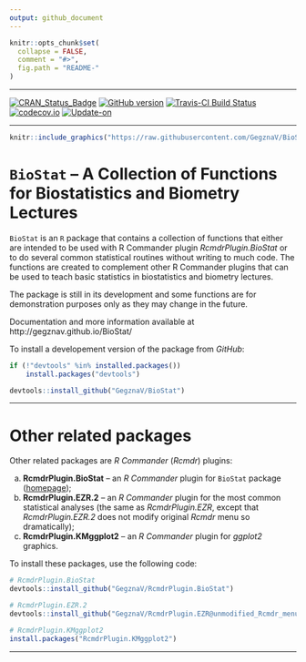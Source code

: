 ```yaml
---
output: github_document
---
```


<!-- README.md is generated from README.Rmd. Please edit that file -->
 
```r
knitr::opts_chunk$set(
  collapse = FALSE,
  comment = "#>",
  fig.path = "README-"
)
```

***


[![CRAN_Status_Badge](http://www.r-pkg.org/badges/version/BioStat)](https://cran.r-project.org/package=BioStat)
[![GitHub version](https://img.shields.io/badge/GitHub-v`r packageVersion("BioStat")`-brightgreen.svg)](https://github.com/GegznaV/BioStat)
[![Travis-CI Build Status](https://travis-ci.org/GegznaV/BioStat.png?branch=master)](https://travis-ci.org/GegznaV/BioStat)
[![codecov.io](https://codecov.io/github/GegznaV/BioStat/coverage.svg?branch=master)](https://codecov.io/github/GegznaV/BioStat?branch=master)
[![Update-on](https://img.shields.io/badge/Updated%20on-`r gsub('-', '--', Sys.Date())`-yellowgreen.svg)](/commits/master)

***

```r
knitr::include_graphics("https://raw.githubusercontent.com/GegznaV/BioStat/master/docs/logo.png")
```


`BioStat` – A Collection of Functions for Biostatistics and Biometry Lectures
==============================================================================

`BioStat` is an `R` package that contains a collection of functions that either are intended to be used with R Commander plugin *RcmdrPlugin.BioStat* or to do several common statistical routines without writing to much code. The functions are created to complement other R Commander plugins that can be used to teach basic statistics in biostatistics and biometry lectures. 
 
The package is still in its development and some functions are for 
 demonstration purposes only as they may change in the future.

Documentation and more information available at http://gegznav.github.io/BioStat/


<!-- ## Install package -->

<!-- To install a released version of the package from *CRAN*: -->
<!-- ```{r, eval=FALSE} -->
<!-- install.packages("BioStat") -->
<!-- ``` -->

To install a developement version of the package from *GitHub*:

```r
if (!"devtools" %in% installed.packages()) 
    install.packages("devtools")

devtools::install_github("GegznaV/BioStat")
```

***

# Other related packages

Other related packages are *R Commander* (*Rcmdr*) plugins:

a. **RcmdrPlugin.BioStat** -- an *R Commander* plugin for `BioStat` package ([homepage](https://gegznav.github.io/RcmdrPlugin.BioStat/));
b. **RcmdrPlugin.EZR.2** -- an *R Commander* plugin for the most common statistical analyses (the same as *RcmdrPlugin.EZR*, except that *RcmdrPlugin.EZR.2* does not modify original *Rcmdr* menu so dramatically);
c. **RcmdrPlugin.KMggplot2** -- an *R Commander* plugin for *ggplot2* graphics.


To install these packages, use the following code:


```r
# RcmdrPlugin.BioStat
devtools::install_github("GegznaV/RcmdrPlugin.BioStat")

# RcmdrPlugin.EZR.2
devtools::install_github("GegznaV/RcmdrPlugin.EZR@unmodified_Rcmdr_menu")

# RcmdrPlugin.KMggplot2
install.packages("RcmdrPlugin.KMggplot2")
```

<!--  <p align="right"> </p>     -->

***
